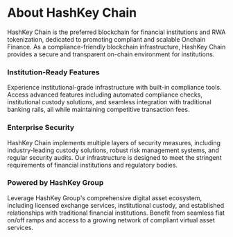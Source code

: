 # About HashKey Chain

HashKey Chain is the preferred blockchain for financial institutions and RWA tokenization, dedicated to promoting compliant and scalable Onchain Finance. As a compliance-friendly blockchain infrastructure, HashKey Chain provides a secure and transparent on-chain environment for institutions.

### Institution-Ready Features

Experience institutional-grade infrastructure with built-in compliance tools. Access advanced features including automated compliance checks, institutional custody solutions, and seamless integration with traditional banking rails, all while maintaining competitive transaction fees.

### Enterprise Security

HashKey Chain implements multiple layers of security measures, including industry-leading custody solutions, robust risk management systems, and regular security audits. Our infrastructure is designed to meet the stringent requirements of financial institutions and regulatory bodies.

### Powered by HashKey Group

Leverage HashKey Group's comprehensive digital asset ecosystem, including licensed exchange services, institutional custody, and established relationships with traditional financial institutions. Benefit from seamless fiat on/off ramps and access to a growing network of compliant virtual asset services.
